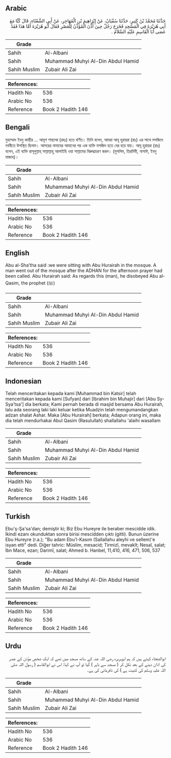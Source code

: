 ## Arabic


<div dir="rtl" lang="ar" style={{fontSize:'larger',backgroundColor:'#f8f9fa',padding:20}}>
حَدَّثَنَا مُحَمَّدُ بْنُ كَثِيرٍ، حَدَّثَنَا سُفْيَانُ، عَنْ إِبْرَاهِيمَ بْنِ الْمُهَاجِرِ، عَنْ أَبِي الشَّعْثَاءِ، قَالَ كُنَّا مَعَ أَبِي هُرَيْرَةَ فِي الْمَسْجِدِ فَخَرَجَ رَجُلٌ حِينَ أَذَّنَ الْمُؤَذِّنُ لِلْعَصْرِ فَقَالَ أَبُو هُرَيْرَةَ أَمَّا هَذَا فَقَدْ عَصَى أَبَا الْقَاسِمِ عَلَيْهِ السَّلاَمُ ‏.‏
</div>
<div style={{backgroundColor:'#f8f9fa',padding:20, marginBottom: 10}}><table> <thead> <tr> <th>Grade</th> <th></th> </tr> </thead> <tbody> <tr><td>Sahih</td><td>Al-Albani</td></tr><tr><td>Sahih</td><td>Muhammad Muhyi Al-Din Abdul Hamid</td></tr><tr><td>Sahih Muslim</td><td>Zubair Ali Zai</td></tr></tbody></table><table> <thead> <tr> <th>References:</th> <th></th> </tr> </thead> <tbody><tr><td>Hadith No</td><td>536</td></tr><tr><td>Arabic No</td><td>536</td></tr><tr><td>Reference</td><td>Book 2 Hadith 146</td></tr></tbody></table></div>

## Bengali


<div dir="ltr" lang="bn" style={{fontSize:'larger',backgroundColor:'#f8f9fa',padding:20}}>
মুহাম্মাদ ইবনু কাছীর ... আবূশ শাছাআ (রহঃ) হতে বর্ণিত। তিনি বলেন, আমরা আবূ হুরায়রা (রাঃ) এর সাথে মসজিদে নববীতে উপস্থিত ছিলাম। আসরের নামাযের আযানের পর এক ব্যক্তি মসজিদ হতে বের হয়ে যায়। আবূ হুরায়রা (রাঃ) বলেন, এই ব্যক্তি রাসূলুল্লাহ্ সাল্লাল্লাহু আলাইহি ওয়া সাল্লামের বিরুদ্ধাচরণ করল। (মুসলিম, তিরমিযী, নাসাঈ, ইবনু মাজাহ)।
</div>
<div style={{backgroundColor:'#f8f9fa',padding:20, marginBottom: 10}}><table> <thead> <tr> <th>Grade</th> <th></th> </tr> </thead> <tbody> <tr><td>Sahih</td><td>Al-Albani</td></tr><tr><td>Sahih</td><td>Muhammad Muhyi Al-Din Abdul Hamid</td></tr><tr><td>Sahih Muslim</td><td>Zubair Ali Zai</td></tr></tbody></table><table> <thead> <tr> <th>References:</th> <th></th> </tr> </thead> <tbody><tr><td>Hadith No</td><td>536</td></tr><tr><td>Arabic No</td><td>536</td></tr><tr><td>Reference</td><td>Book 2 Hadith 146</td></tr></tbody></table></div>

## English


<div dir="ltr" lang="en" style={{fontSize:'larger',backgroundColor:'#f8f9fa',padding:20}}>
Abu al-Sha’tha said :we were sitting with Abu Hurairah in the mosque. A man went out of the mosque after the ADHAN for the afternoon prayer had been called. Abu Hurairah said: As regards this (man), he disobeyed Abu al-Qasim, the prophet (ﷺ)
</div>
<div style={{backgroundColor:'#f8f9fa',padding:20, marginBottom: 10}}><table> <thead> <tr> <th>Grade</th> <th></th> </tr> </thead> <tbody> <tr><td>Sahih</td><td>Al-Albani</td></tr><tr><td>Sahih</td><td>Muhammad Muhyi Al-Din Abdul Hamid</td></tr><tr><td>Sahih Muslim</td><td>Zubair Ali Zai</td></tr></tbody></table><table> <thead> <tr> <th>References:</th> <th></th> </tr> </thead> <tbody><tr><td>Hadith No</td><td>536</td></tr><tr><td>Arabic No</td><td>536</td></tr><tr><td>Reference</td><td>Book 2 Hadith 146</td></tr></tbody></table></div>

## Indonesian


<div dir="ltr" lang="id" style={{fontSize:'larger',backgroundColor:'#f8f9fa',padding:20}}>
Telah menceritakan kepada kami [Muhammad bin Katsir] telah menceritakan kepada kami [Sufyan] dari [Ibrahim bin Muhajir] dari [Abu Sy-Sya'tsa'] dia berkata; Kami pernah berada di masjid bersama Abu Hurairah, lalu ada seorang laki laki keluar ketika Muadzin telah mengumandangkan adzan shalat Ashar. Maka [Abu Hurairah] berkata; Adapun orang ini, maka dia telah mendurhakai Abul Qasim (Rasulullah) shallallahu 'alaihi wasallam
</div>
<div style={{backgroundColor:'#f8f9fa',padding:20, marginBottom: 10}}><table> <thead> <tr> <th>Grade</th> <th></th> </tr> </thead> <tbody> <tr><td>Sahih</td><td>Al-Albani</td></tr><tr><td>Sahih</td><td>Muhammad Muhyi Al-Din Abdul Hamid</td></tr><tr><td>Sahih Muslim</td><td>Zubair Ali Zai</td></tr></tbody></table><table> <thead> <tr> <th>References:</th> <th></th> </tr> </thead> <tbody><tr><td>Hadith No</td><td>536</td></tr><tr><td>Arabic No</td><td>536</td></tr><tr><td>Reference</td><td>Book 2 Hadith 146</td></tr></tbody></table></div>

## Turkish


<div dir="ltr" lang="tr" style={{fontSize:'larger',backgroundColor:'#f8f9fa',padding:20}}>
Ebu'ş-Şa'sa'dan; demiştir ki; Biz Ebu Hureyre ile beraber mescidde idik. İkindi ezanı okunduktan sonra birisi mescidden çıktı (gitti). Bunun üzerine Ebu Hureyre (r.a.); "Bu adam Ebu'l-Kasım (Sallallahu aleyhi ve sellem)'e isyan etti" dedi. Diğer tahric: Müslim, mesacid; Tirmizî, mevakît; Nesaî, salat; İbn Mace, ezan; Darimî, salat; Ahmed b. Hanbel, 11,410, 416, 471, 506, 537
</div>
<div style={{backgroundColor:'#f8f9fa',padding:20, marginBottom: 10}}><table> <thead> <tr> <th>Grade</th> <th></th> </tr> </thead> <tbody> <tr><td>Sahih</td><td>Al-Albani</td></tr><tr><td>Sahih</td><td>Muhammad Muhyi Al-Din Abdul Hamid</td></tr><tr><td>Sahih Muslim</td><td>Zubair Ali Zai</td></tr></tbody></table><table> <thead> <tr> <th>References:</th> <th></th> </tr> </thead> <tbody><tr><td>Hadith No</td><td>536</td></tr><tr><td>Arabic No</td><td>536</td></tr><tr><td>Reference</td><td>Book 2 Hadith 146</td></tr></tbody></table></div>

## Urdu


<div dir="rtl" lang="ur" style={{fontSize:'larger',backgroundColor:'#f8f9fa',padding:20}}>
ابوالشعثاء کہتے ہیں کہ ہم ابوہریرہ رضی اللہ عنہ کے ساتھ مسجد میں تھے کہ ایک شخص مؤذن کے عصر کی اذان دینے کے بعد نکل کر ( مسجد سے باہر ) گیا تو آپ نے کہا: اس نے ابوالقاسم ( رسول اللہ صلی اللہ علیہ وسلم کی کنیت ہے ) کی نافرمانی کی ہے۔
</div>
<div style={{backgroundColor:'#f8f9fa',padding:20, marginBottom: 10}}><table> <thead> <tr> <th>Grade</th> <th></th> </tr> </thead> <tbody> <tr><td>Sahih</td><td>Al-Albani</td></tr><tr><td>Sahih</td><td>Muhammad Muhyi Al-Din Abdul Hamid</td></tr><tr><td>Sahih Muslim</td><td>Zubair Ali Zai</td></tr></tbody></table><table> <thead> <tr> <th>References:</th> <th></th> </tr> </thead> <tbody><tr><td>Hadith No</td><td>536</td></tr><tr><td>Arabic No</td><td>536</td></tr><tr><td>Reference</td><td>Book 2 Hadith 146</td></tr></tbody></table></div>